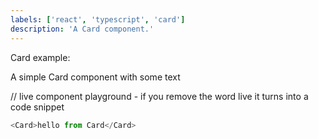 ```yaml
---
labels: ['react', 'typescript', 'card']
description: 'A Card component.'
---
```



Card example:

A simple Card component with some text


// live component playground - if you remove the word live it turns into a code snippet
```js live
<Card>hello from Card</Card>
```
